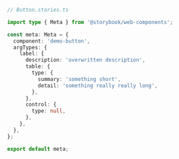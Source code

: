 ```ts
// Button.stories.ts

import type { Meta } from '@storybook/web-components';

const meta: Meta = {
  component: 'demo-button',
  argTypes: {
    label: {
      description: 'overwritten description',
      table: {
        type: {
          summary: 'something short',
          detail: 'something really really long',
        },
      },
      control: {
        type: null,
      },
    },
  },
};

export default meta;
```
